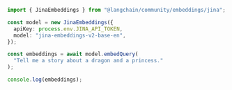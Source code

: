 ```typescript
import { JinaEmbeddings } from "@langchain/community/embeddings/jina";

const model = new JinaEmbeddings({
  apiKey: process.env.JINA_API_TOKEN,
  model: "jina-embeddings-v2-base-en",
});

const embeddings = await model.embedQuery(
  "Tell me a story about a dragon and a princess."
);

console.log(embeddings);
```